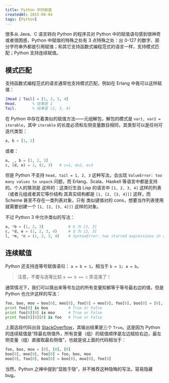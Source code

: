 ```yaml
---
title: Python 中的赋值
createdAt: 2015-08-04
tags: [Python]
---
```


很多从 Java、C 语言转向 Python 的程序员对 Python 中的赋值语句感到很神奇或者很困惑，Python 中赋值的特殊之处有 3 点特殊之处：出 0-127 的数字、部分字符串外都是引用赋值；和其它支持函数式编程范式的语言一样，支持模式匹配；Python 支持连续赋值。

## 模式匹配

支持函数式编程范式的语言通常也支持模式匹配，例如在 Erlang 中我可以这样赋值：

```erlang
[Head | Tail] = [1, 2, 3, 4]
Head.       % 结果是 1
Tail.       % 结果是 [2, 3, 4]
```

在 Python 中存在着类似的赋值方法——元组解包，解包的模式是 `var1, var2 = iterable`，其中 `iterable` 的长度必须和左侧变量数目相同，其类型可以是任何可迭代类型：

```python
a, b = [1, 2]
```

或者：

```python
a, _, b = [1, 2, 3]
c, (d, e) = 1, (2, 3)   # c=1, d=2, e=3
```

但是 Python 不支持 `head, tail = 1, 2, 3` 这种写法，会出现 `ValueError: too many values to unpack` 问题，而 Erlang、Scala、Haskell 等语言中都是支持的。个人的猜测是 这样的：这类衍生自 Lisp 的语言中 `[1, 2, 3, 4]` 这样的列表（或者元组或者其它等价结构 其真实结构都是 `[1, [2, [3, 4]]]` 这样，而 Scheme 甚至不存在一类列表对象，只有 类似键值对的 cons，想要当作列表使用就需要创建一个 `[1, [2, [3, 4]]]` 这样的对象。

不过 Python 3 中允许类似的写法：

```python
a, *b = [1, 2, 3]           # b 为 [2, 3]
c, *d, e = (1, 2, 3, 4)     # d 为 [2, 3]
l, *m, *n = (1, 2, 3, 4)    # SyntaxError: two starred expressions in assignment
```

## 连续赋值

Python 还支持连等号赋值语句： `a = b = 1`，相当于 `b = 1; a = b`。

> 注意，不要与连等比较 `a == b == c` 弄混淆了！

通常情况下，我们可以猜出来等号左边的所有变量知都等于等号最右边的值，但是 Python 也允许这样的写法：

```python
foo, boo, moo = boo[0], moo[0], foo[0] = moo[0], foo[0], boo[0] = [0], [0], [0]
print foo[0] is boo         # True or False
print foo[0][0] is moo      # True or False
print foo[0][0][0] is foo   # True or False
```

上面这段代码出自 [StackOverflow](http://stackoverflow.com/questions/32156515/)，其输出结果是三个 `True`。这是因为 Python 的连续赋值是“除最右侧值外，所有变量（组）的赋值顺序是左边赋给右边，最左侧变量（组）直接取最右侧值”，也就是说上面的代码相当于：

```python
foo, boo, moo = [0], [0], [0]
boo[0], moo[0], foo[0] = foo, boo, moo
moo[0], foo[0], boo[0] = boo[0], moo[0], foo[0]
```

当然，Python 之禅中提到“显胜于隐”，并不推荐这种隐晦的写法，容易隐藏 bug。
